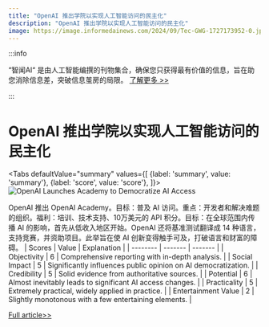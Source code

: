 ```yaml
---
title: "OpenAI 推出学院以实现人工智能访问的民主化"
description: "OpenAI 推出学院以实现人工智能访问的民主化"
image: https://image.informedainews.com/2024/09/Tec-GWG-1727173952-0.jpg
---
```



:::info

“智闻AI“ 是由人工智能编撰的刊物集合，确保您只获得最有价值的信息，旨在助您消除信息差，突破信息茧房的局限。  [了解更多 >>](/)

:::

# OpenAI 推出学院以实现人工智能访问的民主化


<Tabs
	defaultValue="summary"
	values={[
	{label: 'summary', value: 'summary'},
	{label: 'score', value: 'score'},
]}>
<TabItem value="summary">
<img
  src="https://image.informedainews.com/2024/09/Tec-GWG-1727173952-0.jpg"
  alt="OpenAI Launches Academy to Democratize AI Access"
/>



OpenAI 推出 OpenAI Academy。目标：普及 AI 访问。重点：开发者和解决难题的组织。福利：培训、技术支持、10万美元的 API 积分。目标：在全球范围内传播 AI 的影响，首先从低收入地区开始。OpenAI 还将基准测试翻译成 14 种语言，支持竞赛，并资助项目。此举旨在使 AI 创新变得触手可及，打破语言和财富的障碍。
</TabItem>
<TabItem value="score">
	| Scores     | Value   | Explanation |
	| -------- | ------- | ------- |
	| Objectivity  | 6    | Comprehensive reporting with in-depth analysis.    |
	| Social Impact | 5     | Significantly influences public opinion on AI democratization.    |
	| Credibility    | 5    | Solid evidence from authoritative sources.    |
	| Potential    | 6    | Almost inevitably leads to significant AI access changes.    |
	| Practicality    | 5    | Extremely practical, widely applied in practice.    |
	| Entertainment Value    | 2    | Slightly monotonous with a few entertaining elements.    |
</TabItem>
</Tabs>

[Full article>>](https://www.cnbeta.com.tw/articles/tech/1446777.htm)

